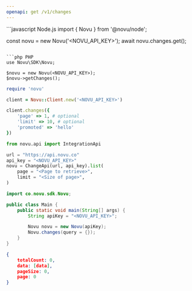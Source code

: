 ```yaml
---
openapi: get /v1/changes
---
```


<RequestExample>
```javascript Node.js
import { Novu } from '@novu/node';

const novu = new Novu('<NOVU_API_KEY>');
await novu.changes.get();
```

```php PHP
use Novu\SDK\Novu;

$novu = new Novu(<NOVU_API_KEY>);
$novu->getChanges();
```

```ruby Ruby
require 'novu'

client = Novu::Client.new('<NOVU_API_KEY>')

client.changes({
    'page' => 1, # optional
    'limit' => 10, # optional
    'promoted' => 'hello'
})
```

```python Python
from novu.api import IntegrationApi

url = "https://api.novu.co"
api_key = "<NOVU_API_KEY>"
novu = ChangeApi(url, api_key).list(
    page = "<Page to retrieve>",
    limit = "<Size of page>",
)
```

```java Java
import co.novu.sdk.Novu;

public class Main {
    public static void main(String[] args) {
        String apiKey = "<NOVU_API_KEY>";

        Novu novu = new Novu(apiKey);
        Novu.changes(query = {});
    }
}
```

</RequestExample>

<ResponseExample>

```json Response
{
    totalCount: 0,
    data: [data],
    pageSize: 0,
    page: 0
}
```

</ResponseExample>